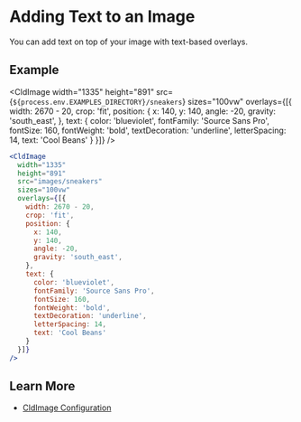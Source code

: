 


<Head>
  <title>Text Overlays - Next Cloudinary</title>
  <meta name="og:title" content="Adding Text to an Image - Next Cloudinary" />
  <meta name="og:url" content={`https://next-cloudinary.spacejelly.dev/use-cases/text-overlays`} />
</Head>

<OgImage
  title="Text Overlays"
  twitterTitle="Adding Text to an Image"
/>

# Adding Text to an Image

You can add text on top of your image with text-based overlays.

## Example

<CldImage
  width="1335"
  height="891"
  src={`${process.env.EXAMPLES_DIRECTORY}/sneakers`}
  sizes="100vw"
  overlays={[{
    width: 2670 - 20,
    crop: 'fit',
    position: {
      x: 140,
      y: 140,
      angle: -20,
      gravity: 'south_east',
    },
    text: {
      color: 'blueviolet',
      fontFamily: 'Source Sans Pro',
      fontSize: 160,
      fontWeight: 'bold',
      textDecoration: 'underline',
      letterSpacing: 14,
      text: 'Cool Beans'
    }
  }]}
/>

```jsx
<CldImage
  width="1335"
  height="891"
  src="images/sneakers"
  sizes="100vw"
  overlays={[{
    width: 2670 - 20,
    crop: 'fit',
    position: {
      x: 140,
      y: 140,
      angle: -20,
      gravity: 'south_east',
    },
    text: {
      color: 'blueviolet',
      fontFamily: 'Source Sans Pro',
      fontSize: 160,
      fontWeight: 'bold',
      textDecoration: 'underline',
      letterSpacing: 14,
      text: 'Cool Beans'
    }
  }]}
/>
```

## Learn More
* [CldImage Configuration](/components/cldimage/configuration)